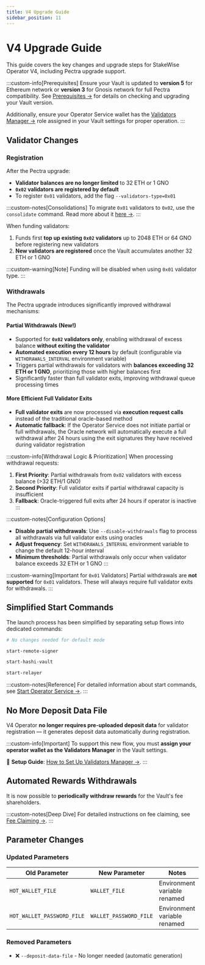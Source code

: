 ```yaml
---
title: V4 Upgrade Guide
sidebar_position: 11
---
```



# V4 Upgrade Guide

This guide covers the key changes and upgrade steps for StakeWise Operator V4, including Pectra upgrade support.

:::custom-info[Prerequisites]
Ensure your Vault is updated to **version 5** for Ethereum network or **version 3** for Gnosis network for full Pectra compatibility. See [Prerequisites →](./Prerequisites#deployed-vault) for details on checking and upgrading your Vault version.

Additionally, ensure your Operator Service wallet has the [Validators Manager →](validators-manager#step-2-assign-validators-manager-role) role assigned in your Vault settings for proper operation.
:::

## Validator Changes
### Registration
After the Pectra upgrade:
- **Validator balances are no longer limited** to 32 ETH or 1 GNO
- **`0x02` validators are registered by default**
- To register `0x01` validators, add the flag `--validators-type=0x01`

:::custom-notes[Consolidations]
To migrate `0x01` validators to `0x02`, use the `consolidate` command. Read more about it [here →](./additional-actions/consolidate-validators).
:::

When funding validators:
1. Funds first **top up existing `0x02` validators** up to 2048 ETH or 64 GNO before registering new validators
2. **New validators are registered** once the Vault accumulates another 32 ETH or 1 GNO

:::custom-warning[Note]
Funding will be disabled when using `0x01` validator type.
:::

### Withdrawals

The Pectra upgrade introduces significantly improved withdrawal mechanisms:

#### Partial Withdrawals (New!)
- Supported for **`0x02` validators only**, enabling withdrawal of excess balance **without exiting the validator**
- **Automated execution every 12 hours** by default (configurable via `WITHDRAWALS_INTERVAL` environment variable)
- Triggers partial withdrawals for validators with **balances exceeding 32 ETH or 1 GNO**, prioritizing those with higher balances first
- Significantly faster than full validator exits, improving withdrawal queue processing times

#### More Efficient Full Validator Exits
- **Full validator exits** are now processed via **execution request calls** instead of the traditional oracle-based method
- **Automatic fallback**: If the Operator Service does not initiate partial or full withdrawals, the Oracle network will automatically execute a full withdrawal after 24 hours using the exit signatures they have received during validator registration

:::custom-info[Withdrawal Logic & Prioritization]
When processing withdrawal requests:

1. **First Priority**: Partial withdrawals from `0x02` validators with excess balance (>32 ETH/1 GNO)
2. **Second Priority**: Full validator exits if partial withdrawal capacity is insufficient
3. **Fallback**: Oracle-triggered full exits after 24 hours if operator is inactive
:::

:::custom-notes[Configuration Options]
- **Disable partial withdrawals**: Use `--disable-withdrawals` flag to process all withdrawals via full validator exits using oracles
- **Adjust frequency**: Set `WITHDRAWALS_INTERVAL` environment variable to change the default 12-hour interval
- **Minimum thresholds**: Partial withdrawals only occur when validator balance exceeds 32 ETH or 1 GNO
:::

:::custom-warning[Important for `0x01` Validators]
Partial withdrawals are **not supported** for `0x01` validators. These will always require full validator exits for withdrawals.
:::

## Simplified Start Commands

The launch process has been simplified by separating setup flows into dedicated commands:

<Tabs>
<TabItem value="default" label="Default Mode">

```bash
# No changes needed for default mode
```

</TabItem>
<TabItem value="remote" label="Remote Signer">

```bash
start-remote-signer
```

</TabItem>
<TabItem value="hashi" label="Hashi Vault">

```bash
start-hashi-vault
```

</TabItem>
<TabItem value="relayer" label="Relayer">

```bash
start-relayer
```

</TabItem>
</Tabs>

:::custom-notes[Reference]
For detailed information about start commands, see [Start Operator Service →](./start-operator).
:::

## No More Deposit Data File

V4 Operator **no longer requires pre-uploaded deposit data** for validator registration — it generates deposit data automatically during registration.

:::custom-info[Important]
To support this new flow, you must **assign your operator wallet as the Validators Manager** in the Vault settings.

🔗 **Setup Guide**: [How to Set Up Validators Manager →](./validators-manager).
:::

## Automated Rewards Withdrawals

It is now possible to **periodically withdraw rewards** for the Vault's fee shareholders.

:::custom-notes[Deep Dive]
For detailed instructions on fee claiming, see [Fee Claiming →](./additional-actions/fee-claiming).
:::

## Parameter Changes

### Updated Parameters
| Old Parameter | New Parameter | Notes |
|---------------|---------------|-------|
| `HOT_WALLET_FILE` | `WALLET_FILE` | Environment variable renamed |
| `HOT_WALLET_PASSWORD_FILE` | `WALLET_PASSWORD_FILE` | Environment variable renamed |

### Removed Parameters
- ❌ `--deposit-data-file` - No longer needed (automatic generation)
